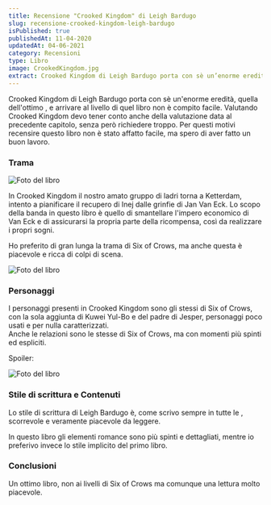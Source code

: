 ```yaml
---
title: Recensione "Crooked Kingdom" di Leigh Bardugo
slug: recensione-crooked-kingdom-leigh-bardugo
isPublished: true
publishedAt: 11-04-2020
updatedAt: 04-06-2021
category: Recensioni
type: Libro
image: CrookedKingdom.jpg
extract: Crooked Kingdom di Leigh Bardugo porta con sè un’enorme eredità, quella dell’ottimo , e arrivare al livello di quel libro non è compito facile. Valutando Crooked Kingdom devo tener conto anche della valutazione data al precedente capitolo, senza però richiedere troppo. Per questi motivi recensire questo libro non è stato affatto facile, ma spero di aver fatto un buon lavoro.
---
```


<Book slug="crooked-kingdom" />

Crooked Kingdom di Leigh Bardugo porta con sè un'enorme eredità, quella dell'ottimo <InternalLink text="Six of Crows" slug="recensione-six-of-crows-bardugo" />, e arrivare al livello di quel libro non è compito facile. Valutando Crooked Kingdom devo tener conto anche della valutazione data al precedente capitolo, senza però richiedere troppo. Per questi motivi recensire questo libro non è stato affatto facile, ma spero di aver fatto un buon lavoro.

### **Trama**

<Image  url="CrookedKingdom_1.jpg"  alt="Foto del libro"  layout="intrinsic"  width={900} height={1200} center={true}/>

In Crooked Kingdom il nostro amato gruppo di ladri torna a Ketterdam, intento a pianificare il recupero di Inej dalle grinfie di Jan Van Eck. Lo scopo della banda in questo libro è quello di smantellare l'impero economico di Van Eck e di assicurarsi la propria parte della ricompensa, così da realizzare i propri sogni.

Ho preferito di gran lunga la trama di Six of Crows, ma anche questa è piacevole e ricca di colpi di scena.

<Image  url="CrookedKingdom_2.jpg"  alt="Foto del libro"  layout="intrinsic"  width={900} height={1200} center={true}/>

### Personaggi

I personaggi presenti in Crooked Kingdom sono gli stessi di Six of Crows, con la sola aggiunta di Kuwei Yul-Bo e del padre di Jesper, personaggi poco usati e per nulla caratterizzati.  
Anche le relazioni sono le stesse di Six of Crows, ma con momenti più spinti ed espliciti.

Spoiler:
<Spoiler text="La morte di Matthias mi è sembrata non necessaria e troppo rapida, come se fosse stata scritta solo per creare clamore."/>

<Image  url="CrookedKingdom_3.jpg"  alt="Foto del libro"  layout="intrinsic"  width={900} height={1200} center={true}/>

### Stile di scrittura e Contenuti

Lo stile di scrittura di Leigh Bardugo è, come scrivo sempre in tutte le <InternalLink text="recensioni di suoi libri" slug="autori/leigh-bardugo" />, scorrevole e veramente piacevole da leggere.

In questo libro gli elementi romance sono più spinti e dettagliati, mentre io preferivo invece lo stile implicito del primo libro.

### Conclusioni

Un ottimo libro, non ai livelli di Six of Crows ma comunque una lettura molto piacevole.

